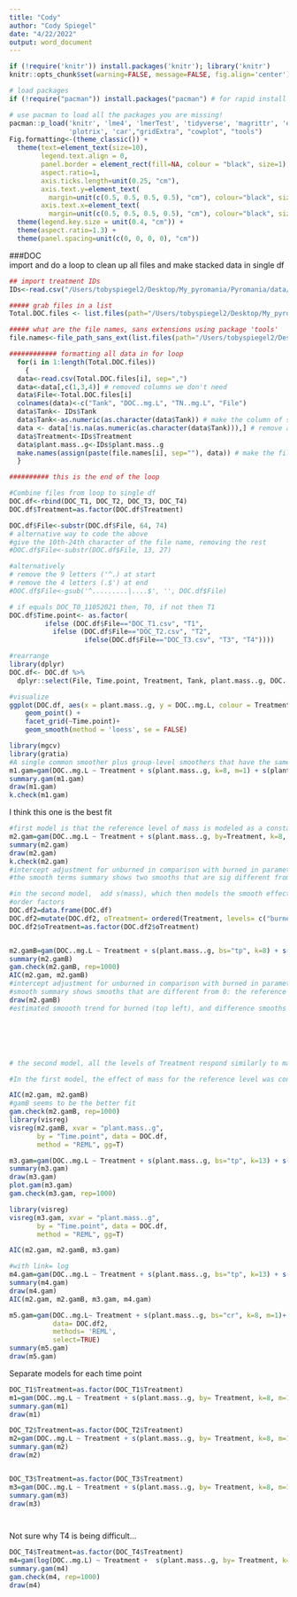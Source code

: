 ```yaml
---
title: "Cody"
author: "Cody Spiegel"
date: "4/22/2022"
output: word_document
---
```


```r
if (!require('knitr')) install.packages('knitr'); library('knitr')
knitr::opts_chunk$set(warning=FALSE, message=FALSE, fig.align='center')

# load packages
if (!require("pacman")) install.packages("pacman") # for rapid install if not in library

# use pacman to load all the packages you are missing!
pacman::p_load('knitr', 'lme4', 'lmerTest', 'tidyverse', 'magrittr', 'effects', 'plyr', 'dplyr', 
               'plotrix', 'car',"gridExtra", "cowplot", "tools")
Fig.formatting<-(theme_classic()) +
  theme(text=element_text(size=10),
        legend.text.align = 0,
        panel.border = element_rect(fill=NA, colour = "black", size=1),
        aspect.ratio=1, 
        axis.ticks.length=unit(0.25, "cm"),
        axis.text.y=element_text(
          margin=unit(c(0.5, 0.5, 0.5, 0.5), "cm"), colour="black", size=10), 
        axis.text.x=element_text(
          margin=unit(c(0.5, 0.5, 0.5, 0.5), "cm"), colour="black", size=8)) +
  theme(legend.key.size = unit(0.4, "cm")) +
  theme(aspect.ratio=1.3) +
  theme(panel.spacing=unit(c(0, 0, 0, 0), "cm"))


```

###DOC  
import and do a loop to clean up all files and make stacked data in single df
```r
## import treatment IDs
IDs<-read.csv("/Users/tobyspiegel2/Desktop/My_pyromania/Pyromania/data/treatment.IDs.csv")

##### grab files in a list
Total.DOC.files <- list.files(path="/Users/tobyspiegel2/Desktop/My_pyromania/Pyromania/data/DOC.TN", pattern = "csv$", full.names = T)

##### what are the file names, sans extensions using package 'tools'
file.names<-file_path_sans_ext(list.files(path="/Users/tobyspiegel2/Desktop/My_pyromania/Pyromania/data/DOC.TN", pattern = "csv$", full.names = F))

############ formatting all data in for loop
  for(i in 1:length(Total.DOC.files))
    {
  data<-read.csv(Total.DOC.files[i], sep=",")
  data<-data[,c(1,3,4)] # removed columns we don't need
  data$File<-Total.DOC.files[i]
  colnames(data)<-c("Tank", "DOC..mg.L", "TN..mg.L", "File")
  data$Tank<- IDs$Tank
  data$Tank<-as.numeric(as.character(data$Tank)) # make the column of samples all numeric
  data <- data[!is.na(as.numeric(as.character(data$Tank))),] # remove all rows that aren't numeric/tanks
  data$Treatment<-IDs$Treatment
  data$plant.mass..g<-IDs$plant.mass..g
  make.names(assign(paste(file.names[i], sep=""), data)) # make the file name the name of new df for loop df
  }

########## this is the end of the loop

#Combine files from loop to single df
DOC.df<-rbind(DOC_T1, DOC_T2, DOC_T3, DOC_T4)
DOC.df$Treatment=as.factor(DOC.df$Treatment)

DOC.df$File<-substr(DOC.df$File, 64, 74) 
# alternative way to code the above
#give the 10th-24th character of the file name, removing the rest
#DOC.df$File<-substr(DOC.df$File, 13, 27) 

#alternatively
# remove the 9 letters ('^.) at start 
# remove the 4 letters (.$') at end
#DOC.df$File<-gsub('^.........|....$', '', DOC.df$File) 

# if equals DOC_T0_11052021 then, T0, if not then T1
DOC.df$Time.point<- as.factor(
         ifelse (DOC.df$File=="DOC_T1.csv", "T1",
           ifelse (DOC.df$File=="DOC_T2.csv", "T2", 
                   ifelse(DOC.df$File=="DOC_T3.csv", "T3", "T4"))))

#rearrange
library(dplyr)
DOC.df<- DOC.df %>% 
  dplyr::select(File, Time.point, Treatment, Tank, plant.mass..g, DOC..mg.L, TN..mg.L) 

#visualize
ggplot(DOC.df, aes(x = plant.mass..g, y = DOC..mg.L, colour = Treatment)) +
    geom_point() +
    facet_grid(~Time.point)+
    geom_smooth(method = 'loess', se = FALSE) 


```


```r
library(mgcv)
library(gratia)
#A single common smoother plus group-level smoothers that have the same wiggliness (model GS)
m1.gam=gam(DOC..mg.L ~ Treatment + s(plant.mass..g, k=8, m=1) + s(plant.mass..g, Time.point, k=8, bs="fs", m=1), data=DOC.df, method="REML")
summary.gam(m1.gam)
draw(m1.gam)
k.check(m1.gam)

```
I think this one is the best fit
```r
#first model is that the reference level of mass is modeled as a constant term (it is the intercept), with the effect of mass for the other levels being smooth differences from this constant.
m2.gam=gam(DOC..mg.L ~ Treatment + s(plant.mass..g, by=Treatment, k=8, m=1) + s(plant.mass..g, Time.point, k=11, bs="fs", m=1), data=DOC.df, family= Gamma("log"), method="REML", select = T)
summary(m2.gam)
draw(m2.gam)
k.check(m2.gam)
#intercept adjustment for unburned in comparison with burned in parametric
#the smooth terms summary shows two smooths that are sig different from 0. We cannot conclude from the summary that the two curves are different from each other.
```


```r
#in the second model,  add s(mass), which then models the smooth effect of mass in the reference level. Now, the by smooths model smooth differences from this no-longer-constant reference smooth.
#order factors
DOC.df2=data.frame(DOC.df)
DOC.df2=mutate(DOC.df2, oTreatment= ordered(Treatment, levels= c("burned", "unburned")))
DOC.df2$oTreatment=as.factor(DOC.df2$oTreatment)


m2.gamB=gam(DOC..mg.L ~ Treatment + s(plant.mass..g, bs="tp", k=8) + s(plant.mass..g, by=oTreatment, k=8, m=1) + s(plant.mass..g, Time.point, k=11, bs="fs", m=1), data=DOC.df2, method="REML", family= Gamma(link = "log"), select = T)
summary(m2.gamB)
gam.check(m2.gamB, rep=1000)
AIC(m2.gam, m2.gamB)
#intercept adjustment for unburned in comparison with burned in parametric summary
#smooth summary shows smooths that are different from 0: the reference smooth (burned) and the difference smooth (unburned - burned). When the difference smooth is sig different from 0, we can conclude that 2 groups follow a different trend over time
draw(m2.gamB)
#estimated smoooth trend for burned (top left), and difference smooths reflecting estimated differences between the burned and unburned 






# the second model, all the levels of Treatment respond similarly to mass hence there are no large deviations from the smooth for the reference level of Treatment and hence the terms are not significant. the model is set up like ANOVA contrasts (estimate an effect for the reference level then have differences between individual levels and the reference), then fit the model like model 2

#In the first model, the effect of mass for the reference level was constant, so the difference smooths picked up the actual non-linear effect of mass and hence were significantly different from zero
```


```r
AIC(m2.gam, m2.gamB)
#gamB seems to be the better fit
gam.check(m2.gamB, rep=1000)
library(visreg)
visreg(m2.gamB, xvar = "plant.mass..g",
       by = "Time.point", data = DOC.df,
       method = "REML", gg=T)


```

```r
m3.gam=gam(DOC..mg.L ~ Treatment + s(plant.mass..g, bs="tp", k=13) + s(plant.mass..g, Time.point, by=Treatment, k=8, bs="fs", m=1), family = Gamma(link = "log"), data=DOC.df, method="REML", select = T)
summary(m3.gam)
draw(m3.gam)
plot.gam(m3.gam)
gam.check(m3.gam, rep=1000)

library(visreg)
visreg(m3.gam, xvar = "plant.mass..g",
       by = "Time.point", data = DOC.df,
       method = "REML", gg=T)

AIC(m2.gam, m2.gamB, m3.gam)
```

```r
#with link= log
m4.gam=gam(DOC..mg.L ~ Treatment + s(plant.mass..g, bs="tp", k=13) + s(plant.mass..g, Time.point, by=oTreatment, k=8, bs="fs", m=1), family = Gamma(link = "log"), data=DOC.df2, method="REML", select = T)
summary(m4.gam)
draw(m4.gam)
AIC(m2.gam, m2.gamB, m3.gam, m4.gam)
```

```r
m5.gam=gam(DOC..mg.L~ Treatment + s(plant.mass..g, bs="cr", k=8, m=1)+ s(plant.mass..g, by=oTreatment, k=8, m=1) + te(plant.mass..g, Time.point, bs=c("cr","re"), k=8, m=1),
           data= DOC.df2,
           methods= 'REML',
           select=TRUE)
summary(m5.gam)
draw(m5.gam)
```


Separate models for each time point
```r
DOC_T1$Treatment=as.factor(DOC_T1$Treatment)
m1=gam(DOC..mg.L ~ Treatment + s(plant.mass..g, by= Treatment, k=8, m=1), data= DOC_T1, method= "REML")
summary.gam(m1)
draw(m1)

```
```r
DOC_T2$Treatment=as.factor(DOC_T2$Treatment)
m2=gam(DOC..mg.L ~ Treatment + s(plant.mass..g, by= Treatment, k=8, m=1), data= DOC_T2, method= "REML")
summary.gam(m2)
draw(m2)



```

```r
DOC_T3$Treatment=as.factor(DOC_T3$Treatment)
m3=gam(DOC..mg.L ~ Treatment + s(plant.mass..g, by= Treatment, k=8, m=1), data= DOC_T3, method= "REML")
summary.gam(m3)
draw(m3)




```

Not sure why T4 is being difficult...
```r
DOC_T4$Treatment=as.factor(DOC_T4$Treatment)
m4=gam(log(DOC..mg.L) ~ Treatment +  s(plant.mass..g, by= Treatment, k=8, m=1), data= DOC_T4, method= "REML")
summary.gam(m4)
gam.check(m4, rep=1000)
draw(m4)

```


